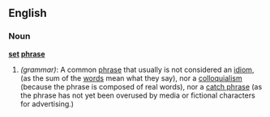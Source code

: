 ==English==
===Noun===
'''[[set]] [[phrase]]'''

#''(grammar)'': A common [[phrase]] that usually is not considered an [[idiom]], (as the sum of the [[word]]s mean what they say), nor a [[colloquialism]] (because the phrase is composed of real words), nor a [[catch phrase]] (as the phrase has not yet been overused by media or fictional characters for advertising.)
